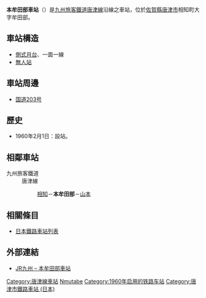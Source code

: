 {{noteTA
|T=zh-tw:本牟田部車站;zh-hk:本牟田部站; zh-cn:本牟田部站;
|1=zh-tw:本牟田部車站;zh-hk:本牟田部站; zh-cn:本牟田部站;
}}
{{日本車站資訊
|公司色      = red
|文字色    = 
|站名      = 本牟田部站
|圖片      = JRKyushu Honmutabe Station01.jpg
|pxl      =
|圖片說明  = 站內全景。右側為[[筑肥線|筑肥線]]鐵軌，但並未在此設站
|日文原名  = 本牟田部
|平假名  = ほんむたべ
|羅馬拼音  = Hommutabe
|電報略號  = ホム
|所屬公司= [[File:JR_logo_(kyushu).svg|23px]][[九州旅客鐵道|九州旅客鐵道]]（JR九州）
|所在地    = [[佐賀縣|佐賀縣]][[唐津市_(日本)|唐津市]]相知町牟田部
|啟用年月日= 1960年（[[昭和|昭和]]35年）2月1日
|車站構造    = [[地面車站|地面車站]]
|月台配置    = 1面1線
|廢站年月日= 
|乘客人數  = 34
|統計年度  = 2011年
|停站路線數= 1
|所屬路線 = [[唐津線|唐津線]]
|前一站   = [[相知站|相知]]
|前一站距離    = 4.1
|後一站距離    = 2.8
|後一站   = [[山本站_(佐賀縣)|山本]]
|車站編號   = 
|距離  = 30.1
|起點站   = [[久保田站_(佐賀縣)|久保田]]
|備註      = [[無人站|無人站]]
|全寬備註=
|}}
'''本牟田部車站'''（{{jpn|j=本牟田部駅|hg=ほんむたべえき|kyu=|rm=Hommutabe eki|f=y}}）是[[九州旅客鐵道|九州旅客鐵道]][[唐津線|唐津線]]沿線之車站，位於[[佐賀縣|佐賀縣]][[唐津市_(日本)|唐津市]]相知町大字牟田部。
 
==車站構造==
*[[側式月台|側式月台]]、一面一線
*[[無人站|無人站]]

==車站周邊==
*[[国道203号|国道203号]]

==歷史==
*1960年2月1日：設站。

== 相鄰車站 ==
; 九州旅客鐵道
: 唐津線
:: [[相知站|相知]]－'''本牟田部'''－[[山本站_(佐賀縣)|山本]]

==相關條目==
*[[日本鐵路車站列表|日本鐵路車站列表]]

==外部連結==
* [https://www.jrkyushu.co.jp/railway/station/1191864_1601.html JR九州 – 本牟田部車站] {{Wayback|url=https://www.jrkyushu.co.jp/railway/station/1191864_1601.html |date=20201028204907 }}{{ja}}

{{唐津線}}

{{DEFAULTSORT:Hommutabe}}
[[Category:唐津線車站|Category:唐津線車站]]
[[Category:日本鐵路車站_Ho|Nmutabe]]
[[Category:1960年启用的铁路车站|Category:1960年启用的铁路车站]]
[[Category:唐津市鐵路車站_(日本)|Category:唐津市鐵路車站 (日本)]]

{{Japan-rail-stub}}